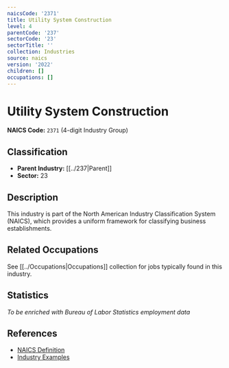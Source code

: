 ```yaml
---
naicsCode: '2371'
title: Utility System Construction
level: 4
parentCode: '237'
sectorCode: '23'
sectorTitle: ''
collection: Industries
source: naics
version: '2022'
children: []
occupations: []
---
```

# Utility System Construction

**NAICS Code:** `2371` (4-digit Industry Group)

## Classification

- **Parent Industry:** [[../237|Parent]]
- **Sector:** 23

## Description

This industry is part of the North American Industry Classification System (NAICS), which provides a uniform framework for classifying business establishments.

## Related Occupations

See [[../Occupations|Occupations]] collection for jobs typically found in this industry.

## Statistics

*To be enriched with Bureau of Labor Statistics employment data*

## References

- [NAICS Definition](https://www.census.gov/naics/)
- [Industry Examples](https://www.census.gov/naics/2022NAICS/)
